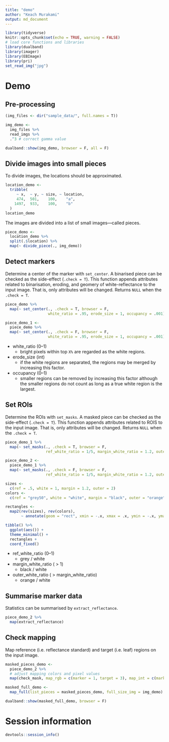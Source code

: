 ```yaml
---
title: "demo"
author: "Keach Murakami"
output: md_document
---
```


```r
library(tidyverse)
knitr::opts_chunk$set(echo = TRUE, warning = FALSE)
# load core functions and libraries
library(dualband)
library(imager)
library(EBImage)
library(pri)
set_read_img("jpg")
```

# Demo

## Pre-processing

```r
(img_files <- dir("sample_data/", full.names = T))

img_demo <-
  img_files %>%
  read_imgs %>%
  .^3 # correct gamma value

dualband::show(img_demo, browser = F, all = F)
```

## Divide images into small pieces

To divide images, the locations should be approximated.

```r
location_demo <-
  tribble(
     ~ x,  ~ y, ~ size, ~ location,
     474,  501,    100,    "a",
    1497,  933,    100,    "b"
  )
location_demo
```

The images are divided into a list of small images---called pieces.

```r
piece_demo <-
  location_demo %>%
  split(.$location) %>%
  map(~ divide_piece(., img_demo))
```


## Detect markers

Determine a center of the marker with `set_center`.
A binarised piece can be checked as the side-effect (`.check = T`).
This function appends attributes related to binarisation, eroding, and geomery of white-reflectance to the input image.
That is, only attributes will be changed.
Returns `NULL` when the `.check = T`.

```r
piece_demo %>%
  map(~ set_center(., .check = T, browser = F,
                   white_ratio = .95, erode_size = 1, occupancy = .001))

piece_demo_1 <-
  piece_demo %>%
  map(~ set_center(., .check = F, browser = F,
                   white_ratio = .95, erode_size = 1, occupancy = .001))

```

- white_ratio (0--1)
    - bright pixels within top `X%` are regarded as the white regions.
- erode_size (int)
    - if the white regions are separated, the regions may be merged by increasing this factor.
- occupancy (0--1)
    - smaller regions can be removed by increasing this factor although the smaller regions do not count as long as a true white region is the largest.
  
  
## Set ROIs

Determine the ROIs with `set_masks`.
A masked piece can be checked as the side-effect (`.check = T`).
This function appends attributes related to ROIS to the input image.
That is, only attributes will be changed.
Returns `NULL` when the `.check = T`.

```r
piece_demo_1 %>%
  map(~ set_masks(., .check = T, browser = F,
                  ref_white_ratio = 1/5, margin_white_ratio = 1.2, outer_white_ratio = 2))

piece_demo_2 <-
  piece_demo_1 %>%
  map(~ set_masks(., .check = F, browser = F,
                  ref_white_ratio = 1/5, margin_white_ratio = 1.2, outer_white_ratio = 2))
```

```r

sizes <-
  c(ref = .5, white = 1, margin = 1.2, outer = 2)
colors <-
  c(ref = "grey50", white = "white", margin = "black", outer = "orange")

rectangles <-
  map2(rev(sizes), rev(colors),
       ~ annotate(geom = "rect", xmin = -.x, xmax = .x, ymin = -.x, ymax = .x, fill = .y))

tibble() %>%
  ggplot(aes()) +
  theme_minimal() +
  rectangles +
  coord_fixed()
```

- ref_white_ratio (0--1)
    - grey / white
- margin_white_ratio ( > 1)
    - black / white
- outer_white_ratio ( > margin_white_ratio)
    - orange / white

## Summarise marker data

Statistics can be summarised by `extract_reflectance`.

```r
piece_demo_2 %>%
  map(extract_reflectance)
```


## Check mapping

Map reference (i.e. reflectance standard) and target (i.e. leaf) regions on the input image.

```r
masked_pieces_demo <-
  piece_demo_2 %>%
  # adjust mapping colors and pixel values
  map(check_mask, map_rgb = c(marker = 1, target = 3), map_int = c(marker = 10, target = 10))

masked_full_demo <-
  map_full(list_pieces = masked_pieces_demo, full_size_img = img_demo)

dualband::show(masked_full_demo, browser = F)
```


# Session information

```r
devtools::session_info()
```
